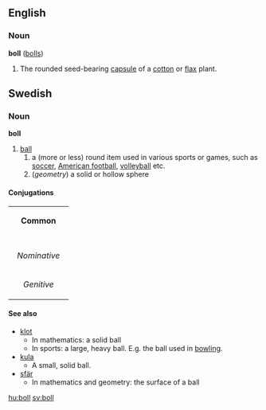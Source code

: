 == English ==
=== Noun ===
'''boll''' ([[bolls]])

# The rounded seed-bearing [[capsule]] of a [[cotton]] or [[flax]] plant.

== Swedish ==
=== Noun ===
'''boll'''

#[[ball]]
## a (more or less) round item used in various sports or games, such as [[soccer]], [[American football]], [[volleyball]] etc.
## (''geometry'') a solid or hollow sphere

====Conjugations====
{| border=1 cellspacing=0 
| bgcolor=#FFFFF0 colspan=5 align=center | '''Common''' 
|- 
|- bgcolor=#FFFFF0 align=center 
! rowspan=2 | 
| colspan=2 width=105 | ''Singular'' 
| colspan=2 | ''Plural'' 
|- bgcolor=#FFFFF0 align=center 
| width=105 | ''Indefinite'' 
| width=105 | ''Definite'' 
| width=105 | ''Indefinite'' 
|  width=105 | ''Definite'' 
|- align=center 
| width=105 bgcolor=#FFFFF0 | ''Nominative'' 
| [[boll]] 
| [[bollen]] 
| [[bollar]] 
| [[bollarna]] 
|- align=center 
| width=105 bgcolor=#FFFFF0 | ''Genitive'' 
| [[bolls]] 
| [[bollens]] 
| [[bollars]] 
| [[bollarnas]]
|} 

====See also====
*[[klot]]
**In mathematics: a solid ball
**In sports: a large, heavy ball. E.g. the ball used in [[bowling]].
*[[kula]]
**A small, solid ball. 
*[[sfär]]
**In mathematics and geometry: the surface of a ball

[[hu:boll]]
[[sv:boll]]